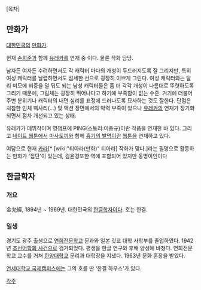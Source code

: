 [목차]

== 만화가 ==

[[대한민국]]의 [[만화가]].

현재 [[손희준]]과 함께 [[유레카]]를 연재 중 이다. 물론 작화 담당.

남자든 여자든 수려하면서도 각 캐릭터 마다의 개성이 두드러지도록 잘 그리지만, 특히 여성 캐릭터를 날렵하면서도 섬세한 선으로 굉장히 이쁘게 그린다. 여성 캐릭터와는 달리 미모에 비중을 덜 둬도 되는 남성 캐릭터들은 좀 더 각각 개성이 나름대로 뚜렷하도록 그리기 때문에, 그림체는 굉장히 뛰어나다고 하기에 부족함이 없는 수준. 거기에 더불어 주변 분위기나 캐릭터의 내면 심리를 표정에 드러나도록 묘사하는 것도 잘한다. 단점은 처참한 인체 삑사리(...) 및 액션 장면에서의 박력 부족이 있으나 [[유레카]]의 연재가 장기화되면서 점차 개선되고 있는 상태.

유레카가 데뷔작이며 영챔프에 PING(스토리:이종규}이란 작품을 연재한 바 있다. 그리고 [[네이트 웹툰]]에서 [[마사토끼]]와 함께 [[흉기의 발명]]이란 [[웹툰]]을 연재하고 있다.

여담으로 현재 [[카라]][* [wiki:"티아라(만화)" 티아라] 작화가 맞다.]라는 필명으로 활동하는 만화가 '집단'이 있는데, 김윤경또한 역에 포함되어 있지만 동명이인이다

== 한글학자 ==
=== 개요 ===
金允經, 1894년 ~ 1969년. 대한민국의 [[한글]]학자이다. 호는 한결.

=== 일생 ===
경기도 광주 출생으로 [[연희전문학교]] 문과와 일본 릿쿄 대학 사학부를 졸업하였다. 1942년 [[조선어학회 사건]]으로 검거되었다. 평생을 한글 연구와 후배 양성에 바쳤다. 연희전문학교 교수를 거쳐 [[한양대학교]] 문리과 대학장을 지냈다. 1963년 문화 훈장을 받았다.

[[연세대학교 국제캠퍼스]]에는 그의 호를 딴 '한결 하우스'가 있다.

[[각주]]
